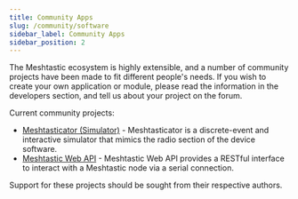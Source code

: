 ```yaml
---
title: Community Apps
slug: /community/software
sidebar_label: Community Apps
sidebar_position: 2
---
```


The Meshtastic ecosystem is highly extensible, and a number of community projects have been made to fit different people's needs. If you wish to create your own application or module, please read the information in the developers section, and tell us about your project on the forum.

Current community projects:

- [Meshtasticator (Simulator)](/docs/community/software/community-meshtasticator) - Meshtasticator is a discrete-event and interactive simulator that mimics the radio section of the device software.
- [Meshtastic Web API](/docs/community/software/meshtastic-web-api) - Meshtastic Web API provides a RESTful interface to interact with a Meshtastic node via a serial connection.

Support for these projects should be sought from their respective authors.
